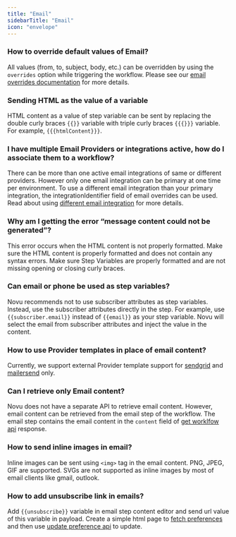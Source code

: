 ```yaml
---
title: "Email"
sidebarTitle: "Email"
icon: "envelope"
---
```



### How to override default values of Email?

All values (from, to, subject, body, etc.) can be overridden by using the `overrides` option while triggering the workflow. Please see our [email overrides documentation](/integrations/providers/email/overview) for more details.

### Sending HTML as the value of a variable

HTML content as a value of step variable can be sent by replacing the double curly braces `{{}}` variable with triple curly braces `{{{}}}` variable. For example, `{{{htmlContent}}}`.

### I have multiple Email Providers or integrations active, how do I associate them to a workflow?

There can be more than one active email integrations of same or different providers. However only one email integration can be primary at one time per environment. To use a different email integration than your primary integration, the integrationIdentifier field of email overrides can be used. Read about using [different email integration](/integrations/providers/email/overview#using-different-email-integration) for more details.

### Why am I getting the error “message content could not be generated”?

This error occurs when the HTML content is not properly formatted. Make sure the HTML content is properly formatted and does not contain any syntax errors. Make sure Step Variables are properly formatted and are not missing opening or closing curly braces.

### Can email or phone be used as step variables?

Novu recommends not to use subscriber attributes as step variables. Instead, use the subscriber attributes directly in the step. For example, use `{{subscriber.email}}` instead of `{{email}}` as your step variable. Novu will select the email from subscriber attributes and inject the value in the content.

### How to use Provider templates in place of email content?

Currently, we support external Provider template support for [sendgrid](/integrations/providers/email/sendgrid) and [mailersend](/integrations/providers/email/mailersend) only.

### Can I retrieve only Email content?

Novu does not have a separate API to retrieve email content. However, email content can be retrieved from the email step of the workflow. The email step contains the email content in the `content` field of [get worklfow api](/api-reference/workflows/get-workflow) response.

### How to send inline images in email?

Inline images can be sent using `<img>` tag in the email content. PNG, JPEG, GIF are supported. SVGs are not supported as inline images by most of email clients like gmail, outlook.

### How to add unsubscribe link in emails?

Add `{{unsubscribe}}` variable in email step content editor and send url value of this variable in payload. Create a simple html page to [fetch preferences](https://docs.novu.co/api-reference/subscribers/get-subscriber-preferences) and then use [update preference api](https://docs.novu.co/api-reference/subscribers/update-subscriber-preference) to update.

<ContactSupportSnippet />
